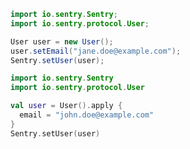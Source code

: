 ```java {tabTitle: Java}
import io.sentry.Sentry;
import io.sentry.protocol.User;

User user = new User();
user.setEmail("jane.doe@example.com");
Sentry.setUser(user);
```

```kotlin {tabTitle: Kotlin}
import io.sentry.Sentry
import io.sentry.protocol.User

val user = User().apply {
  email = "john.doe@example.com"
}
Sentry.setUser(user)
```
